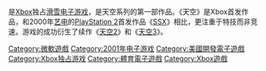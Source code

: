 {{unreferenced|time=2014-08-21T05:13:53+00:00}}

{{NoteTA
| G1=Games
}}
{{Infobox VG
| title = 天空：自由滑雪
| english = Amped: Freestyle Snowboarding
| developer = [[Indie_Built|Indie Built]]
| publisher = [[微软游戏工作室|微软游戏工作室]]
| designer =
| engine =
| released = {{vgrelease new|NA|2001年11月19日|EU|2002年3月14日}}
| genre = [[体育类游戏|体育类]]
| modes = [[单人电子游戏|单人]]、[[多人电子游戏|多人]]
| platforms = [[Xbox|Xbox]]
}}

{{vgname|天空：自由滑雪|en=Amped: Freestyle Snowboarding}}是[[Xbox|Xbox]]独占[[滑雪电子游戏|滑雪电子游戏]]，是天空系列的第一部作品。《天空》是Xbox首发作品，和2000年[[艺电|艺电]]的[[PlayStation_2|PlayStation 2]]首发作品《[[SSX|SSX]]》相比，更注重于特技而非竞速。游戏的成功衍生了续作《[[天空2|天空2]]》和《[[天空3|天空3]]》。

{{DEFAULTSORT:Amped, Freestyle Snowboarding}}
[[Category:微軟遊戲|Category:微軟遊戲]]
[[Category:2001年电子游戏|Category:2001年电子游戏]]
[[Category:美國開發電子遊戲|Category:美國開發電子遊戲]]
[[Category:Xbox独占游戏|Category:Xbox独占游戏]]
[[Category:體育電子遊戲|Category:體育電子遊戲]]
[[Category:Xbox遊戲|Category:Xbox遊戲]]

{{sports-videogame-stub}}
{{xbox-stub}}